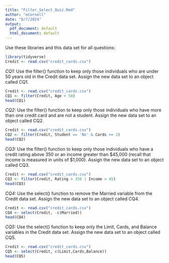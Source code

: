 ```yaml
---
title: "Filter_Select_Quiz.Rmd"
author: "eCornell"
date: "8/7/2024"
output:
  pdf_document: default
  html_document: default
---
```

Use these libraries and this data set for all questions:

```r
library(tidyverse)
Credit <- read.csv("credit_cards.csv")
```

*CQ1:* 
Use the filter() function to keep only those individuals who are under 50 years old in the Credit data set. Assign the new data set to an object called CQ1.
```r
Credit <- read.csv("credit_cards.csv")
CQ1 <- filter(Credit, Age < 50)
head(CQ1)
```

*CQ2:* 
Use the filter() function to keep only those individuals who have more than one credit card and are not a student. Assign the new data set to an object called CQ2.
```r
Credit <- read.csv("credit_cards.csv")
CQ2 <- filter(Credit, Student == 'No' & Cards >= 2)
head(CQ2)
```

*CQ3:* 
Use the filter() function to keep only those individuals who have a credit rating above 350 or an income greater than $45,000 (recall that income is measured in units of $1,000). Assign the new data set to an object called CQ3.
```r
Credit <- read.csv("credit_cards.csv")
CQ3 <- filter(Credit, Rating > 350 | Income > 45)
head(CQ3)
```

*CQ4:*
Use the select() function to remove the Married variable from the Credit data set. Assign the new data set to an object called CQ4.
```r
Credit <- read.csv("credit_cards.csv")
CQ4 <- select(Credit, -c(Married))
head(CQ4)
```

*CQ5:*
Use the select() function to keep only the Limit, Cards, and Balance variables in the Credit data set. Assign the new data set to an object called CQ5.
```r
Credit <- read.csv("credit_cards.csv")
CQ5 <- select(Credit, c(Limit,Cards,Balance))
head(CQ5)
```